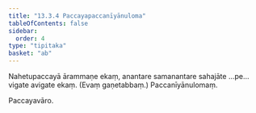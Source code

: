 ```yaml
---
title: "13.3.4 Paccayapaccanīyānuloma"
tableOfContents: false
sidebar:
  order: 4
type: "tipitaka"
basket: "ab"
---
```



<DynamicBreadcrumb />

<Division number="41">

<Paragraph number="1993">
Nahetupaccayā ārammaṇe ekaṃ, anantare samanantare sahajāte …pe…  vigate avigate ekaṃ. (Evaṃ gaṇetabbaṃ.)

</Paragraph>
</Division>

<Paragraph number="1994" type="center">
Paccanīyānulomaṃ.

  
Paccayavāro.
</Paragraph>